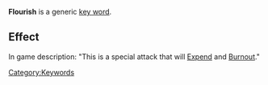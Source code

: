 {{Stub}}

'''Flourish‏‎''' is a generic [[Key Words|key word]].

==Effect==
In game description: "This is a special attack that will [[Expend]] and [[Burnout]]."

[[Category:Keywords]]